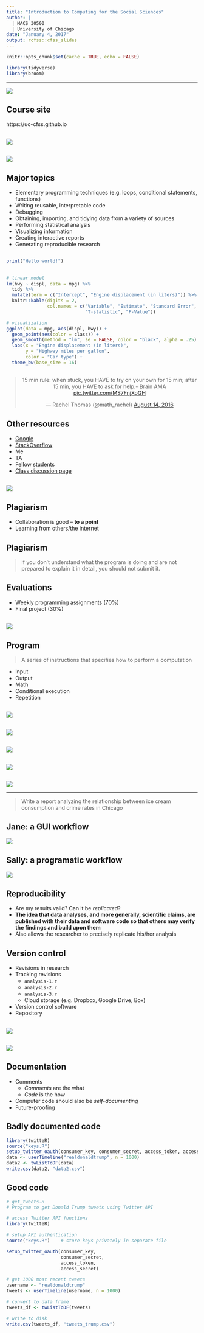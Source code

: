 ```yaml
---
title: "Introduction to Computing for the Social Sciences"
author: |
  | MACS 30500
  | University of Chicago
date: "January 4, 2017"
output: rcfss::cfss_slides
---
```


```r
knitr::opts_chunk$set(cache = TRUE, echo = FALSE)

library(tidyverse)
library(broom)
```

----

![](./images/ben_soltoff.jpg)

## Course site

https://uc-cfss.github.io

## {.center}

[![](./images/supply_demand_big.gif)](https://goo.gl/forms/qtck5uInx3560k2H2)

## {.center}

![](./images/bruce_computer.gif)


## Major topics

* Elementary programming techniques (e.g. loops, conditional statements, functions)
* Writing reusable, interpretable code
* Debugging
* Obtaining, importing, and tidying data from a variety of sources
* Performing statistical analysis
* Visualizing information
* Creating interactive reports
* Generating reproducible research

## {.center}

```r
print("Hello world!")
```

## {.scrollable}

```r
# linear model
lm(hwy ~ displ, data = mpg) %>%
  tidy %>%
  mutate(term = c("Intercept", "Engine displacement (in liters)")) %>%
  knitr::kable(digits = 2,
               col.names = c("Variable", "Estimate", "Standard Error",
                             "T-statistic", "P-Value"))

# visualization
ggplot(data = mpg, aes(displ, hwy)) + 
  geom_point(aes(color = class)) +
  geom_smooth(method = "lm", se = FALSE, color = "black", alpha = .25) +
  labs(x = "Engine displacement (in liters)",
       y = "Highway miles per gallon",
       color = "Car type") +
  theme_bw(base_size = 16)
```

## {.center}

<center>
<blockquote class="twitter-tweet" data-lang="en"><p lang="en" dir="ltr">15 min rule: when stuck, you HAVE to try on your own for 15 min; after 15 min, you HAVE to ask for help.- Brain AMA <a href="https://t.co/MS7FnjXoGH">pic.twitter.com/MS7FnjXoGH</a></p>&mdash; Rachel Thomas (@math_rachel) <a href="https://twitter.com/math_rachel/status/764931533383749632">August 14, 2016</a></blockquote>
<script async src="http://platform.twitter.com/widgets.js" charset="utf-8"></script>
</center>

## Other resources

* [Google](https://www.google.com)
* [StackOverflow](http://stackoverflow.com/)
* Me
* TA
* Fellow students
* [Class discussion page](https://github.com/uc-cfss/Discussion)

## {.center}

![](./images/plagiarism.jpg)

## Plagiarism

* Collaboration is good -- **to a point**
* Learning from others/the internet

## Plagiarism

> If you don't understand what the program is doing and are not prepared to explain it in detail, you should not submit it.

## Evaluations

* Weekly programming assignments (70%)
* Final project (30%)

## {.center}

![](./images/data-science/base.png)


## Program

> A series of instructions that specifies how to perform a computation

* Input
* Output
* Math
* Conditional execution
* Repetition

## {.center}

![](./images/windows_3.1.png)

## {.center}

![](./images/mac_os_x.png)

## {.center}

![](./images/android_phones.jpg)

## {.center}

![](./images/stata14.png)

## {.center}

![](./images/shell.png)

----

> Write a report analyzing the relationship between ice cream consumption and crime rates in Chicago

## Jane: a GUI workflow

![](./images/data-science/base.png)

## Sally: a programatic workflow

![](./images/data-science/base.png)

## Reproducibility

* Are my results valid? Can it be *replicated*?
* **The idea that data analyses, and more generally, scientific claims, are published with their data and software code so that others may verify the findings and build upon them**
* Also allows the researcher to precisely replicate his/her analysis

## Version control

* Revisions in research
* Tracking revisions
    * `analysis-1.r`
    * `analysis-2.r`
    * `analysis-3.r`
    * Cloud storage (e.g. Dropbox, Google Drive, Box)
* Version control software
* Repository

## {.center}

![](./images/vcs-local.png)

## {.center}

![](./images/vcs-distributed.png)

## Documentation

* Comments
    * *Comments* are the what
    * *Code* is the how
* Computer code should also be *self-documenting*
* Future-proofing

## Badly documented code

```r
library(twitteR)
source("keys.R")
setup_twitter_oauth(consumer_key, consumer_secret, access_token, access_secret)
data <- userTimeline("realdonaldtrump", n = 1000)
data2 <- twListToDF(data)
write.csv(data2, "data2.csv")
```

## Good code

```r
# get_tweets.R
# Program to get Donald Trump tweets using Twitter API

# access Twitter API functions
library(twitteR)

# setup API authentication
source("keys.R")    # store keys privately in separate file

setup_twitter_oauth(consumer_key,
                    consumer_secret,
                    access_token,
                    access_secret)

# get 1000 most recent tweets
username <- "realdonaldtrump"
tweets <- userTimeline(username, n = 1000)

# convert to data frame
tweets_df <- twListToDF(tweets)

# write to disk
write.csv(tweets_df, "tweets_trump.csv")
```


